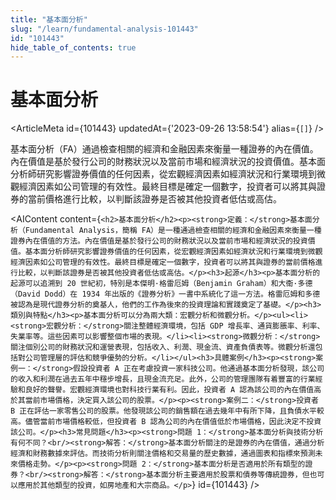 ```yaml
---
title: "基本面分析"
slug: "/learn/fundamental-analysis-101443"
id: "101443"
hide_table_of_contents: true
---
```



# 基本面分析

<ArticleMeta id={101443} updatedAt={'2023-09-26 13:58:54'} alias={`[]`} />
<div className='border-solid border-b border-t-0 my-4 border-[var(--ifm-color-gray-300)]' />

基本面分析（FA）通過檢查相關的經濟和金融因素來衡量一種證券的內在價值。內在價值是基於發行公司的財務狀況以及當前市場和經濟狀況的投資價值。基本面分析師研究影響證券價值的任何因素，從宏觀經濟因素如經濟狀況和行業環境到微觀經濟因素如公司管理的有效性。最終目標是確定一個數字，投資者可以將其與證券的當前價格進行比較，以判斷該證券是否被其他投資者低估或高估。

<AIContent content={`<h2>基本面分析</h2><p><strong>定義：</strong>基本面分析（Fundamental Analysis，簡稱 FA）是一種通過檢查相關的經濟和金融因素來衡量一種證券內在價值的方法。內在價值是基於發行公司的財務狀況以及當前市場和經濟狀況的投資價值。基本面分析師研究影響證券價值的任何因素，從宏觀經濟因素如經濟狀況和行業環境到微觀經濟因素如公司管理的有效性。最終目標是確定一個數字，投資者可以將其與證券的當前價格進行比較，以判斷該證券是否被其他投資者低估或高估。</p><h3>起源</h3><p>基本面分析的起源可以追溯到 20 世紀初，特別是本傑明·格雷厄姆（Benjamin Graham）和大衞·多德（David Dodd）在 1934 年出版的《證券分析》一書中系統化了這一方法。格雷厄姆和多德被認為是現代證券分析的奠基人，他們的工作為後來的投資理論和實踐奠定了基礎。</p><h3>類別與特點</h3><p>基本面分析可以分為兩大類：宏觀分析和微觀分析。</p><ul><li><strong>宏觀分析：</strong>關注整體經濟環境，包括 GDP 增長率、通貨膨脹率、利率、失業率等。這些因素可以影響整個市場的表現。</li><li><strong>微觀分析：</strong>關注個別公司的財務狀況和運營表現，包括收入、利潤、現金流、資產負債表等。微觀分析還包括對公司管理層的評估和競爭優勢的分析。</li></ul><h3>具體案例</h3><p><strong>案例一：</strong>假設投資者 A 正在考慮投資一家科技公司。他通過基本面分析發現，該公司的收入和利潤在過去五年中穩步增長，且現金流充足。此外，公司的管理團隊有着豐富的行業經驗和良好的聲譽。宏觀經濟環境也對科技行業有利。因此，投資者 A 認為該公司的內在價值高於其當前市場價格，決定買入該公司的股票。</p><p><strong>案例二：</strong>投資者 B 正在評估一家零售公司的股票。他發現該公司的銷售額在過去幾年中有所下降，且負債水平較高。儘管當前市場價格較低，但投資者 B 認為公司的內在價值低於市場價格，因此決定不投資該公司。</p><h3>常見問題</h3><p><strong>問題 1：</strong>基本面分析與技術分析有何不同？<br/><strong>解答：</strong>基本面分析關注的是證券的內在價值，通過分析經濟和財務數據來評估。而技術分析則關注價格和交易量的歷史數據，通過圖表和指標來預測未來價格走勢。</p><p><strong>問題 2：</strong>基本面分析是否適用於所有類型的證券？<br/><strong>解答：</strong>基本面分析主要適用於股票和債券等傳統證券，但也可以應用於其他類型的投資，如房地產和大宗商品。</p>`} id={101443} />
